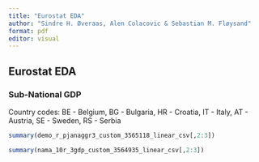 ```yaml
---
title: "Eurostat EDA"
author: "Sindre H. Øveraas, Alen Colacovic & Sebastian M. Fløysand"
format: pdf
editor: visual
---
```


## Eurostat EDA

### Sub-National GDP

Country codes: BE - Belgium, BG - Bulgaria, HR - Croatia, IT - Italy, AT - Austria, SE - Sweden, RS - Serbia

```r
summary(demo_r_pjanaggr3_custom_3565118_linear_csv[,2:3])
```

```r
summary(nama_10r_3gdp_custom_3564935_linear_csv[,2:3])
```
